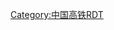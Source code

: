 {{Routemap
|title=沪宁城际铁路<includeonly>
|inline=1</includeonly>
|map=
\\hCONTg~~ ~~ ~~{{rmri|u}}[[京沪铁路]]、[[宁启铁路]]往[[林场站 (铁路)|林场]]方向
\KDSTa\hSTRe~~ ~~''{{站|南京西}}''
\\STR!~KDSTaq\KRZu+r\STR+r~~ ~~南京动车运用所
\CONTg\\KRWl\KRWg+r\STR\~~ ~~ ~~{{rmri|u}}[[京沪高速铁路]]往{{站|北京南}}方向
CONTg\STR\\\STR\STR\~~ ~~ ~~{{rmri|u}}[[合宁铁路]]往{{站|合肥南}}方向
CONT4+f\\STR\STR\\\BHF!~HUBaq\BHF!~HUBeq\\\~~0~~'''[[南京站|南京]]'''~~{{rmri|c4}}[[宁安城际铁路]]往{{站|安庆}}方向
BHF!~HUBaq\HUBq\BHF!~HUBq\BHF!~HUBeq\\\STRl\KRZo+r\LSTR+r\\~~ ~~'''''{{站|南京南}}'''''~~宁安·仙宁场
ABZg+nl!~lhSTRa@f\nSTRq\ABZgnr\STR\\\\hSTRa\LSTR\\~~ ~~ ~~{{rmri|r}}渡线连接21·22站台，实现上海-合肥方向直通
hABZg2\hSTRc3\KRWgl+lo\KRWgro+r\\\POINTERf@fq\hSTR\LSTR\\~~ ~~ ~~本线
hSTR!~hSTRc1\hSTR2+4\hSTRa!~hSTRc3!~lBST\hSTRa!~lBST\\\\hSTR\LSTR\\~~ ~~ ~~''南京南线路所''/''秦淮河线路所''
hSTR\hSTRc1\hKRZ2+4ho\hSTR!~hSTRc3\\\\hSTR\LSTR\POINTERg@gq\~~ ~~ ~~[[京沪铁路]]
hSTR2\hSTRc2!~hSTRc3\hSTR3!~hSTRc1\hKRZ2+4hu\hSTRc3\\\hSTR\LSTR\\
hSTRc1!~hSTRc2\hKRXho\hSTRc3!~hSTRc4\hSTR!~hSTRc1\hSTR2+4\hSTRc3\\hSTR\LSTR\\
hSTR2+1\hSTRc1!~hSTRc3!~hSTRc4\hABZ+4xl\ehKRZhu\exhSTRq!~hSTRc1\xhABZq+4\hSTRe@gq!~hSTRa@fq!~eHSTq\hABZg+r\LSTR\\~~ ~~''{{站|紫金山东}}''~~{{rmri|l}}[[仙宁铁路]]往[[南京南站|南京南]]方向
hSTRc1\hSTR+4\ehBST\hLSTR\\\\hHSTe\LSTR\\~~13~~[[仙林站|仙林]]~~(左: 东山线路所 {{rmri|c1}}规划沧波门联络线)
hSTR\hSTR\hLSTR\POINTERg@gq\\\STR\LSTR\~~ ~~ ~~[[京沪高速铁路]]
hSTR\hCONTf\hLSTR\\\\TUNNEL1\LSTR\~~ ~~ ~~{{rmri|d}}[[苏南沿江铁路]]往{{站|太仓}}方向
hCONTf\\hLSTR\\\\TUNNEL2\LSTR\~~ ~~ ~~{{rmri|d}}[[宁杭高速铁路]]往{{站|杭州东}}方向
\hLSTR\\\\eHST\LSTR~~ ~~[[宝华山站|宝华山]]~~<small>''停运''</small>
\hLSTR\\\\TUNNEL1\LSTR~~ ~~ ~~正盘山隧道<ref name=tunnel>[http://www.js.chinanews.com/news/2008/1013/2321.html 沪宁城际铁路最长隧道--正盘山隧道开挖进洞]</ref>
\hLSTR\\\\BHF!~HUBaq\BHF!~HUBeq~~64~~'''[[镇江站|镇江]]
\\hLSTR\\\\ABZgl+l\KRZu\CONTfq~~ ~~ ~~[[连镇铁路]]往{{站|董集}}方向{{rmri|r}}
\\hLSTRl\hLSTRq\hLSTRq\hLSTRq\KRZh\KRZh\hCONTfq~~ ~~ ~~[[京沪高速铁路]] {{rmri|l}}{{站|北京南}}-{{站|上海虹桥}}{{rmri|r}}
\\\\\HST\LSTR~~77~~[[丹徒站|丹徒]]
\\\\LSTR+l\KRZo\LSTRr
\\\HST!~HUBaq\HST!~HUBeq~~91~~[[丹阳站|丹阳]]
\\\BHF!~HUBaq\BHF!~HUBeq~~136~~'''[[常州站|常州]]'''
\\LSTR+l\LSTRr!~STR+l\ABZgr
\\LSTR\KBSTe\STR~~ ~~ ~~常州站动车组存车线
\\LSTRl\LSTR+r\STR
\\\hCONTgq\KRZh\KRZh\hCONTfq~~ ~~ ~~[[苏南沿江铁路]] {{rmri|l}}{{站|南京南}}-{{站|太仓}}{{rmri|r}}
\\\BST!~HUBaq\HST!~HUBeq~~147~~[[戚墅堰站|戚墅堰]]
\\\LSTR\hHSTae~~161~~[[惠山站|惠山]]
\\\BHF!~HUBaq\BHF!~HUBeq~~175~~'''[[无锡站|无锡]]'''
\\\LSTR\HST~~188~~[[无锡新区站|无锡新区]]
\\\LSTR\HST~~207~~[[苏州新区站|苏州新区]]
\\\BHF!~HUBaq\BHF!~HUBeq~~217~~'''[[苏州站|苏州]]'''
\\LSTR+l\LSTRr!~STR+l\ABZgr
\\LSTR\KBSTe\STR~~ ~~ ~~苏州站动车组存车线
\\LSTRl\LSTR+r\STR
\\\LSTR\HST~~227~~[[苏州园区站|苏州园区]]
\\\\\LSTR\STR\hLKRW+l\hCONTfq~~ ~~ ~~{{rmri|r}}[[京沪高速铁路]]往{{站|苏州北}}、{{站|北京南}}方向
\\\\LSTR\HST!~hSTRa@f\hLSTR~~242~~[[阳澄湖站|阳澄湖]]
\\\\\LSTRl\hKRZ\hKRZ\LSTR+r
\\\\\HUBa@fq\hSTR!~lHST!~HUBq\hSTR!~lHST!~HUBq\LSTR!~HUBe@gq~~251~~[[昆山南站|昆山南]]
\\\\\\ehHST\hLSTR\LSTR~~ ~~[[花桥站 (铁路)|花桥]]~~<small>''停运''</small>
\\\\\LSTR+l\hKRZ\hKRZ\LSTRr
\\\\\LABZg+l\hKRZ\hKRZ\CONTfq~~ ~~ ~~{{rmri|r}}[[沪苏通铁路]]往{{站|南通}}、{{站|四团}}方向
\\\\LSTR\hHST\hLSTR~~272~~{{站|安亭北}}
\\\\LSTR!~hSTRc2\hABZg3!~lDST-\hLSTR~~ ~~ ~~安亭北线路所
\STR+l\STRq\STRq\KRZr+1u\hSTR!~hSTRc4\hLSTR~~ ~~ ~~{{rmri|l}}虹安联络线往{{站|上海虹桥}}方向
\STR\hSTR+l\hLSTRq\KRZh\hKRZhu!~hSTRc2\hABZ3r!~lDST-~~ ~~ ~~''黄渡线路所'' {{rmri|l}}[[京沪高速铁路]]往{{站|上海虹桥}}方向
LSTR+l\KRZo+l\hKRZ\LABZq+l\vSTR+r-SHI1+r!~STRr\hABZg+1!~l-BST\hSTRc4~~ ~~ ~~南翔北线路所 {{rmri|c1}}黄渡联络线往[[北京南站|北京南]]方向
LSTR\BST\hSTRe\DST\vLSTR\hSTR\~~ ~~虹桥动车运用所~~ (''左: 虹桥北线路所{{rmri|c1}}虹[[封浜站|封]]联络线'')
LSTR\ABZg+l\KRZu+l\STRr!~POINTER+2\vLSTR\hHST\~~287~~{{站|南翔北}}~~(''左: 虹所出库线'')
LSTR\BHF!~HUBaq\BHF!~HUBeq\STR+l\vSTRr-!~vLSTR-!~v-STR!~v-STRl\hKRZe\STR+r~~ ~~'''''{{站|上海虹桥}}'''''~~综合场{{nowrap| {{rint|air|link=上海虹桥国际机场}}SHA ''[[虹桥综合交通枢纽]]''}}
LSTR\ABZgnl\ABZg+nr\STR\vSHI1l-STRl\vSTR+r-SHI1+r\STR~~ ~~ ~~{{rmri|r}}渡线连接20站台，实现南京-昆明方向直通
LABZg+l\LSTRr\hCONTf\DST\LSTR\vSTR!~vNULg-\STR!~NULf~~ ~~南翔动车高级修场~~{{rmri|d}}[[沪昆高速铁路]]往{{站|昆明南}}方向
LSTR\\\DST\LSTR!~HUBa@fq\vBST-STR!~HUBq!~lvNULg-\BST!~HUBeq!~lNULf~~ ~~南翔动车运用所 /~~''{{站|江桥镇}}''
LSTR\\\STRl\ABZLg+r!~POINTERf@fq\SPLe!~STR+l\STRr!~POINTER+2~~ ~~ ~~[[京沪铁路]]上下行包绕本线，四线至{{站|上海}}
LCONTf\\\\STR\STR\~~ ~~ ~~{{rmri|d}}[[沪昆铁路]]往{{站|昆明}}方向
\\\\STRl!~POINTERf@lgq\KRZu+r!~NULfaq\STR+r~~ ~~ ~~[[沪昆铁路]]
\\\\\ABZg+l\STRr
\\\\HST~~296~~[[上海西站|上海西]]
\\\\BHF~~301~~'''[[上海站|上海]]'''
\\\\KDSTe~~ ~~[[上海客技站]]
|bottom={{navbar|沪宁城际铁路RDT}}
}}<noinclude>
{{Rdt intro|[[沪宁城际铁路]]}}

[[Category:中国高铁RDT]]

</noinclude>